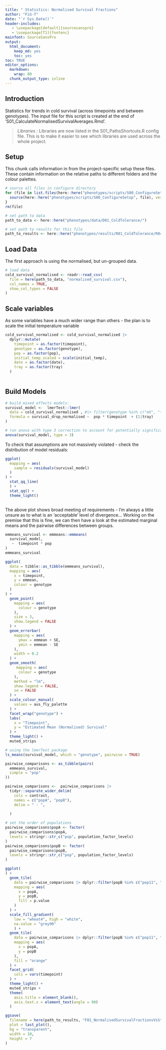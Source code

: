 ```yaml
---
title: " Statistics: Normalised Survival Fractions"
author: "FiG-T"
date: "`r Sys.Date()`"
header-includes:
   - \usepackage[default]{sourcesanspro}
   - \usepackage[T1]{fontenc}
mainfont: SourceSansPro
output: 
  html_document: 
    keep_md: yes
    toc: yes
toc: TRUE
editor_options:
  markdown:
    wrap: 80
  chunk_output_type: inline
---
```


## Introduction 

Statistics for trends in cold survival (across timepoints and between genotypes). The input file for this script is created at the end of 'S01_CalculateNormalisedSurvivalAverages.Rmd'. 

> *Libraries* : Libraries are now listed in the S01_PathsShortcuts.R config file.  This is to make it easier to see which libraries are used across the whole project. 

## Setup

This chunk calls information in from the project-specific setup these files. These contain information on the relative paths to different folders and the colour palettes.

```r
# source all files in configure directory
for (file in list.files(here::here("phenotypes/scripts/S00_ConfigureSetup"))) {
  source(here::here("phenotypes/scripts/S00_ConfigureSetup", file), verbose = FALSE)
}
rm(file)

# set path to data 
path_to_data <- here::here("phenotypes/data/D01_ColdTolerance/")

# set path to results for this file
path_to_results <- here::here("phenotypes/results/R01_ColdTolerance/R04_StatisticsNormalisedSurvivalFractions")
```

## Load Data

The first approach is using the normalised, but un-grouped data. 

```r
# load data 
cold_survival_normalised <- readr::read_csv(
  file = here(path_to_data, "normalised_survival.csv"), 
  col_names = TRUE, 
  show_col_types = FALSE
)
```

## Scale variables 

As some variables have a much wider range than others - the plan is to scale the initial temperature variable

```r

cold_survival_normalised <- cold_survival_normalised |> 
  dplyr::mutate(
    timepoint = as.factor(timepoint), 
    genotype = as.factor(genotype), 
    pop = as.factor(pop), 
    initial_temp_scaled = scale(initial_temp), 
    date = as.factor(date), 
    tray = as.factor(tray)
  )
  
```

## Build Models

```r
# build mixed effects models: 
survival_model <-  lmerTest::lmer(
  data = cold_survival_normalised , #|> filter(genotype %in% c("mX", "tX")),
  formula = survival_drop_normalised ~  pop * timepoint  + (1|tray)
)

# run anova with type 3 correction to account for potentially significant interaction terms. 
anova(survival_model, type = 3)

```

To check that assumptions are not massively violated - check the distribution of model residuals:

```r
ggplot(
  mapping = aes(
    sample = residuals(survival_model)
  )
) +
  stat_qq_line(
  ) +
  stat_qq() +
  theme_light()
  
```
The above plot shows broad meeting of requirements - I'm always a little unsure as to what is an 'acceptable' level of divergence...  Working on the premise that this is fine, we can then have a look at the estimated marginal means and the pairwise differences between groups. 

```r
emmeans_survival <- emmeans::emmeans(
  survival_model, 
   ~  timepoint * pop 
)
emmeans_survival
```

```r
ggplot(
  data = tibble::as_tibble(emmeans_survival), 
  mapping = aes(
    x = timepoint, 
    y = emmean,
    colour = genotype
  )
) +
  geom_point(
    mapping = aes(
      colour = genotype
    ),
    size = 3, 
    show.legend = FALSE
  ) +
  geom_errorbar(
    mapping = aes(
      ymax = emmean + SE, 
      ymin = emmean - SE
    ), 
    width = 0.2
  ) +
  geom_smooth(
     mapping = aes(
      colour = genotype
    ),
    method = "lm", 
    show.legend = FALSE, 
    se = FALSE
  ) +
  scale_colour_manual(
    values = aus_fly_palette
  ) +
  facet_wrap("genotype") +
  labs(
    x = "Timepoint", 
    y = "Estimated Mean (Normalised) Survival"
  ) +
  theme_light() +
  muted_strips


```

```r
# using the lmerTest package 
ls_means(survival_model, which = "genotype", pairwise = TRUE)

pairwise_comparisons <- as_tibble(pairs(
  emmeans_survival, 
  simple = "pop"
))

pairwise_comparisons <-  pairwise_comparisons |> 
  tidyr::separate_wider_delim(
    cols = contrast, 
    names = c("popA", "popB"), 
    delim = " - ", 
    
  )

# set the order of populations
pairwise_comparisons$popA <- factor(
  pairwise_comparisons$popA, 
  levels = stringr::str_c("pop", population_factor_levels)
)
pairwise_comparisons$popB <- factor(
  pairwise_comparisons$popB, 
  levels = stringr::str_c("pop", population_factor_levels)
)
```

```r
ggplot(
) +
  geom_tile(
    data = pairwise_comparisons |> dplyr::filter(popB %in% c("pop11", "pop14")& p.value > 0.05), 
    mapping = aes(
      x = popA, 
      y = popB, 
      fill = p.value
    )
  ) +
  scale_fill_gradient(
    low = "wheat4", high = "white",
    na.value = "grey90"
    ) +
  geom_tile(
    data = pairwise_comparisons |> dplyr::filter(popB %in% c("pop11", "pop14") & p.value < 0.05), 
    mapping = aes(
      x = popA, 
      y = popB
    ), 
    fill = "orange"
  ) +
  facet_grid(
    cols = vars(timepoint)
  ) +
  theme_light() +
  muted_strips +
  theme(
    axis.title = element_blank(), 
    axis.text.x = element_text(angle = 90)
  )
```

```r
ggsave(
  filename = here(path_to_results, "F01_NormalisedSurvivalFractionsVsStartingTemperature.pdf"), 
  plot = last_plot(), 
  bg = "transparent", 
  width = 10, 
  height = 7
)
```
